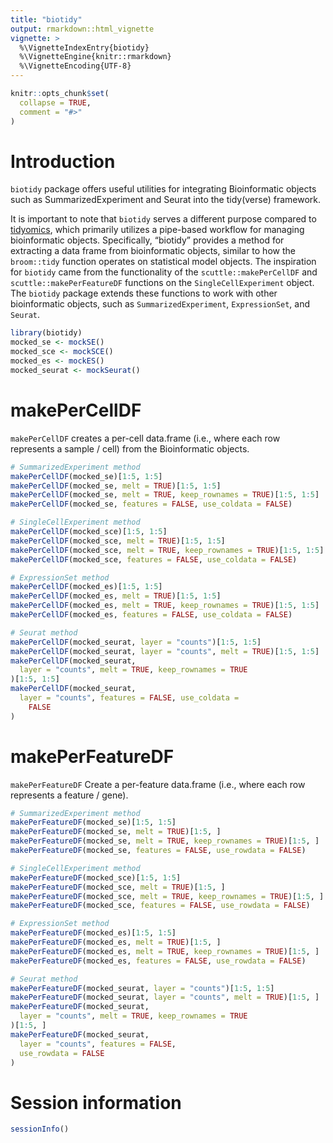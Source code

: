 ```yaml
---
title: "biotidy"
output: rmarkdown::html_vignette
vignette: >
  %\VignetteIndexEntry{biotidy}
  %\VignetteEngine{knitr::rmarkdown}
  %\VignetteEncoding{UTF-8}
---
```


```r
knitr::opts_chunk$set(
  collapse = TRUE,
  comment = "#>"
)
```

# Introduction

`biotidy` package offers useful utilities for integrating Bioinformatic objects
such as SummarizedExperiment and Seurat into the tidy(verse) framework. 

It is important to note that `biotidy` serves a different purpose compared to
[tidyomics](https://github.com/tidyomics), which primarily utilizes a
pipe-based workflow for managing bioinformatic objects. Specifically, "biotidy"
provides a method for extracting a data frame from bioinformatic objects,
similar to how the `broom::tidy` function operates on statistical model objects.
The inspiration for `biotidy` came from the functionality of the
`scuttle::makePerCellDF` and `scuttle::makePerFeatureDF` functions on the
`SingleCellExperiment` object. The `biotidy` package extends these functions to
work with other bioinformatic objects, such as `SummarizedExperiment`,
`ExpressionSet`, and `Seurat`. 

```r
library(biotidy)
mocked_se <- mockSE()
mocked_sce <- mockSCE()
mocked_es <- mockES()
mocked_seurat <- mockSeurat()
```

# makePerCellDF
`makePerCellDF` creates a per-cell data.frame (i.e., where each row represents a
sample / cell) from the Bioinformatic objects.

```r
# SummarizedExperiment method
makePerCellDF(mocked_se)[1:5, 1:5]
makePerCellDF(mocked_se, melt = TRUE)[1:5, 1:5]
makePerCellDF(mocked_se, melt = TRUE, keep_rownames = TRUE)[1:5, 1:5]
makePerCellDF(mocked_se, features = FALSE, use_coldata = FALSE)
```


```r
# SingleCellExperiment method
makePerCellDF(mocked_sce)[1:5, 1:5]
makePerCellDF(mocked_sce, melt = TRUE)[1:5, 1:5]
makePerCellDF(mocked_sce, melt = TRUE, keep_rownames = TRUE)[1:5, 1:5]
makePerCellDF(mocked_sce, features = FALSE, use_coldata = FALSE)
```


```r
# ExpressionSet method
makePerCellDF(mocked_es)[1:5, 1:5]
makePerCellDF(mocked_es, melt = TRUE)[1:5, 1:5]
makePerCellDF(mocked_es, melt = TRUE, keep_rownames = TRUE)[1:5, 1:5]
makePerCellDF(mocked_es, features = FALSE, use_coldata = FALSE)
```

```r
# Seurat method
makePerCellDF(mocked_seurat, layer = "counts")[1:5, 1:5]
makePerCellDF(mocked_seurat, layer = "counts", melt = TRUE)[1:5, 1:5]
makePerCellDF(mocked_seurat,
  layer = "counts", melt = TRUE, keep_rownames = TRUE
)[1:5, 1:5]
makePerCellDF(mocked_seurat,
  layer = "counts", features = FALSE, use_coldata =
    FALSE
)
```

# makePerFeatureDF
`makePerFeatureDF` Create a per-feature data.frame (i.e., where each row
represents a feature / gene). 

```r
# SummarizedExperiment method
makePerFeatureDF(mocked_se)[1:5, 1:5]
makePerFeatureDF(mocked_se, melt = TRUE)[1:5, ]
makePerFeatureDF(mocked_se, melt = TRUE, keep_rownames = TRUE)[1:5, ]
makePerFeatureDF(mocked_se, features = FALSE, use_rowdata = FALSE)
```


```r
# SingleCellExperiment method
makePerFeatureDF(mocked_sce)[1:5, 1:5]
makePerFeatureDF(mocked_sce, melt = TRUE)[1:5, ]
makePerFeatureDF(mocked_sce, melt = TRUE, keep_rownames = TRUE)[1:5, ]
makePerFeatureDF(mocked_sce, features = FALSE, use_rowdata = FALSE)
```


```r
# ExpressionSet method
makePerFeatureDF(mocked_es)[1:5, 1:5]
makePerFeatureDF(mocked_es, melt = TRUE)[1:5, ]
makePerFeatureDF(mocked_es, melt = TRUE, keep_rownames = TRUE)[1:5, ]
makePerFeatureDF(mocked_es, features = FALSE, use_rowdata = FALSE)
```

```r
# Seurat method
makePerFeatureDF(mocked_seurat, layer = "counts")[1:5, 1:5]
makePerFeatureDF(mocked_seurat, layer = "counts", melt = TRUE)[1:5, ]
makePerFeatureDF(mocked_seurat,
  layer = "counts", melt = TRUE, keep_rownames = TRUE
)[1:5, ]
makePerFeatureDF(mocked_seurat,
  layer = "counts", features = FALSE,
  use_rowdata = FALSE
)
```

# Session information {-}

```r
sessionInfo()
```
